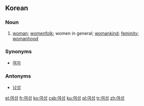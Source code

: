 ==Korean==
{{ko-sort|ㅇ}}

===Noun===
{{ko-noun|hanja=女性|rv=yeoseong}}

# [[woman]]; [[womenfolk]]; women in general; [[womankind]]; [[feminity]]; [[womanhood]]

===Synonyms===
*[[여자]]

===Antonyms===
*[[남성]]

[[el:여성]]
[[fr:여성]]
[[ko:여성]]
[[csb:여성]]
[[ku:여성]]
[[pl:여성]]
[[tr:여성]]
[[zh:여성]]